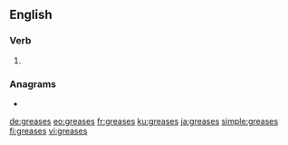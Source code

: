 ==English==

===Verb===
{{head|en|verb form}}

# {{en-third-person singular of|grease}}

===Anagrams===
* {{l|en|regases}}

[[de:greases]]
[[eo:greases]]
[[fr:greases]]
[[ku:greases]]
[[ja:greases]]
[[simple:greases]]
[[fi:greases]]
[[vi:greases]]